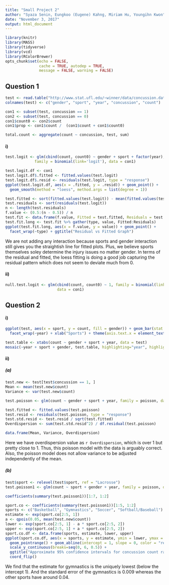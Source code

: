 ```yaml
---
title: "Small Project 2"
author: "Syaza Senin, Eungkoo (Eugene) Kahng, Miriam Hu, Youngihn Kwon"
date: "November 3, 2017"
output: html_document
---
```


```r
library(knitr)
library(MASS)
library(tidyverse)
library(vcd)
library(RColorBrewer)
opts_chunk$set(echo = FALSE,
               cache = TRUE, autodep = TRUE,
               message = FALSE, warning = FALSE)
```

## Question 1

```r
test <- read.table("http://www.stat.ufl.edu/~winner/data/concussion.dat")
colnames(test) <- c("gender", "sport", "year", "concussion", "count")

con1 <- subset(test, concussion == 1)
con2 <- subset(test, concussion == 0)
con1$count0 <- con2$count
con1$prop <- con1$count /  (con1$count + con1$count0)

total.count <- aggregate(count ~ concussion, test, sum)
```


#### i)


```r
test.logit <- glm(cbind(count, count0) ~ gender + sport + factor(year), 
             family = binomial(link='logit'), data = con1)

test.logit.df <- con1
test.logit.df$.fitted <- fitted.values(test.logit)
test.logit.df$.resid <- residuals(test.logit, type = "response")
ggplot(test.logit.df, aes(x = .fitted, y = .resid)) + geom_point() +
  geom_smooth(method = "loess", method.args = list(degree = 1))

test.fitted <- sort(fitted.values(test.logit)) - mean(fitted.values(test.logit))
test.residuals <- sort(residuals(test.logit))
n <- length(test.residuals)
f.value <- (0.5:(n - 0.5)) / n
test.fit <- data.frame(f.value, Fitted = test.fitted, Residuals = test.residuals)
test.fit.long <- test.fit %>% gather(type, value, Fitted:Residuals)
ggplot(test.fit.long, aes(x = f.value, y = value)) + geom_point() +
  facet_wrap(~type) + ggtitle("Residual vs Fitted Graph")
```

We are not adding any interaction because sports and gender interaction still gives you the straightish line for fitted plots. Plus, we believe sports themselves soley determine the injury issues no matter gender. In terms of the residual and fitted, the loess fitting is doing a good job capturing the residual pattern which does not seem to deviate much from 0.


#### ii)

```r
null.test.logit <- glm(cbind(count, count0) ~ 1, family = binomial(link='logit'),
                       data = con1)
```


## Question 2

#### i)

```r
ggplot(test, aes(x = sport, y = count, fill = gender)) + geom_bar(stat = "identity") +
  facet_wrap(~year) + xlab("Sports") + theme(axis.text.x = element_text(angle = 90, hjust = 1))

test.table <- xtabs(count ~ gender + sport + year, data = test)
mosaic(~year + sport + gender, test.table, highlighting="year", highlighting_fill = brewer.pal(3, "Set3"))
```


#### ii)

##### (a)

```r
test.new <- test[test$concussion == 1, ]
Mean <- mean(test.new$count)
Variance <- var(test.new$count)
```

```r
test.poisson <- glm(count ~ gender + sport + year, family = poisson, data = test.new)
```

```r
test.fitted <- fitted.values(test.poisson)
test.resid <- residuals(test.poisson, type = "response")
test.std.resid <- test.resid / sqrt(test.fitted)
Overdispersion <- sum(test.std.resid^2) / df.residual(test.poisson)

data.frame(Mean, Variance, Overdispersion)
```

Here we have overdispersion value as `r Overdispersion`, which is over 1 but pretty close to 1. Thus, this poisson model with the data is arguably correct. Also, the poisson model does not allow variance to be adjusted independently of the mean.



##### (b)

```r
test$sport <- relevel(test$sport, ref = "Lacrosse")
test.poisson1 <- glm(count ~ sport + gender + year, family = poisson, data = test)

coefficients(summary(test.poisson1))[1:7, 1:2]

sport.co <- coefficients(summary(test.poisson1))[1:5, 1:2]
sports <- c("Basketball", "Gymnastics", "Soccer", "Softball/Baseball")
estimate <- exp(sport.co[2:5, 1])
a <- qpois(0.05, mean(test.new$count))
lower <- exp(sport.co[2:5, 1] - a * sport.co[2:5, 2])
upper <- exp(sport.co[2:5, 1] + a * sport.co[2:5, 2])
sport.co.df <- data.frame(sports, estimate, lower, upper)
ggplot(sport.co.df, aes(x = sports, y = estimate, ymin = lower, ymax = upper)) + 
  geom_pointrange() + geom_abline(intercept = 1, slope = 0, color = "red") + 
  scale_y_continuous(breaks=seq(0, 6, 0.5)) + 
  ggtitle("Approximate 95% confidence intervals for concussion count rates") +
  coord_flip()
```

We find that the estimate for gymnastics is the uniquely lowest (below the intercept 1). And the standard error of the gymnastics is 0.009 whereas the other sports have around 0.04.
